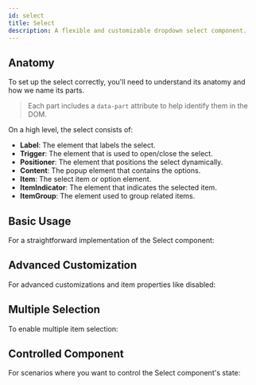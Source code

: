 ```yaml
---
id: select
title: Select
description: A flexible and customizable dropdown select component.
---
```



## Anatomy

To set up the select correctly, you'll need to understand its anatomy and how we
name its parts.

> Each part includes a `data-part` attribute to help identify them in the DOM.

<Anatomy id="select" />

On a high level, the select consists of:

- **Label**: The element that labels the select.
- **Trigger**: The element that is used to open/close the select.
- **Positioner**: The element that positions the select dynamically.
- **Content**: The popup element that contains the options.
- **Item**: The select item or option element.
- **ItemIndicator**: The element that indicates the selected item.
- **ItemGroup**: The element used to group related items.

## Basic Usage

For a straightforward implementation of the Select component:

<Story id="Basic" />

## Advanced Customization

For advanced customizations and item properties like disabled:

<Story id="Advanced" />

## Multiple Selection

To enable multiple item selection:

<Story id="Multiple" />

## Controlled Component

For scenarios where you want to control the Select component's state:

<Story id="Controlled" />
